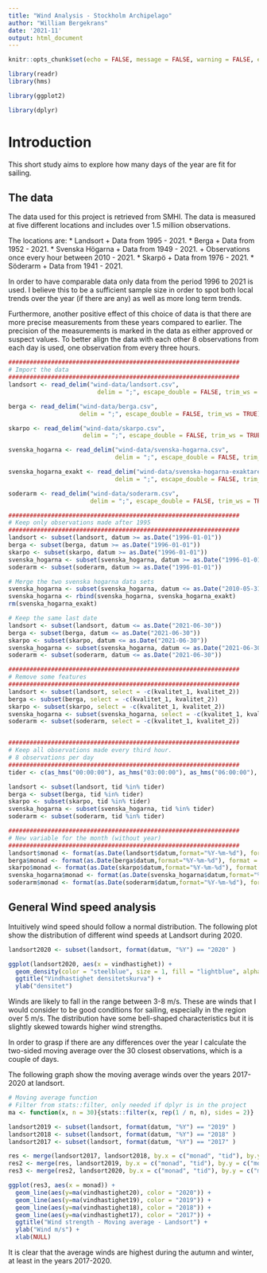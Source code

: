 ```yaml
---
title: "Wind Analysis - Stockholm Archipelago"
author: "William Bergekrans"
date: '2021-11'
output: html_document
---
```


```r
knitr::opts_chunk$set(echo = FALSE, message = FALSE, warning = FALSE, error = FALSE)

library(readr)
library(hms)

library(ggplot2)

library(dplyr)
```

# Introduction
This short study aims to explore how many days of the year are fit for sailing. 

## The data
The data used for this project is retrieved from SMHI. The data is measured at five different locations and includes over 1.5 million observations. 

The locations are:
* Landsort
  + Data from 1995 - 2021. 
* Berga 
  + Data from 1952 - 2021.
* Svenska Högarna 
  + Data from 1949 - 2021.
  + Observations once every hour between 2010 - 2021. 
* Skarpö
  + Data from 1976 - 2021.
* Söderarm
  + Data from 1941 - 2021. 
  
In order to have comparable data only data from the period 1996 to 2021 is used. I believe this to be a sufficient sample size in order to spot both local trends over the year (if there are any) as well as more long term trends. 

Furthermore, another positive effect of this choice of data is that there are more precise measurements from these years compared to earlier. The precision of the measurements is marked in the data as either approved or suspect values. To better align the data with each other 8 observations from each day is used, one observation from every three hours.


```r
#################################################################
# Import the data
#################################################################
landsort <- read_delim("wind-data/landsort.csv", 
                         delim = ";", escape_double = FALSE, trim_ws = TRUE)

berga <- read_delim("wind-data/berga.csv", 
                    delim = ";", escape_double = FALSE, trim_ws = TRUE)

skarpo <- read_delim("wind-data/skarpo.csv", 
                     delim = ";", escape_double = FALSE, trim_ws = TRUE)

svenska_hogarna <- read_delim("wind-data/svenska-hogarna.csv", 
                              delim = ";", escape_double = FALSE, trim_ws = TRUE)

svenska_hogarna_exakt <- read_delim("wind-data/svenska-hogarna-exaktare.csv", 
                              delim = ";", escape_double = FALSE, trim_ws = TRUE)

soderarm <- read_delim("wind-data/soderarm.csv", 
                       delim = ";", escape_double = FALSE, trim_ws = TRUE)

#################################################################
# Keep only observations made after 1995
#################################################################
landsort <- subset(landsort, datum >= as.Date("1996-01-01"))
berga <- subset(berga, datum >= as.Date("1996-01-01"))
skarpo <- subset(skarpo, datum >= as.Date("1996-01-01"))
svenska_hogarna <- subset(svenska_hogarna, datum >= as.Date("1996-01-01"))
soderarm <- subset(soderarm, datum >= as.Date("1996-01-01"))

# Merge the two svenska hogarna data sets
svenska_hogarna <- subset(svenska_hogarna, datum <= as.Date("2010-05-31"))
svenska_hogarna <- rbind(svenska_hogarna, svenska_hogarna_exakt)
rm(svenska_hogarna_exakt)

# Keep the same last date
landsort <- subset(landsort, datum <= as.Date("2021-06-30"))
berga <- subset(berga, datum <= as.Date("2021-06-30"))
skarpo <- subset(skarpo, datum <= as.Date("2021-06-30"))
svenska_hogarna <- subset(svenska_hogarna, datum <= as.Date("2021-06-30"))
soderarm <- subset(soderarm, datum <= as.Date("2021-06-30"))

#################################################################
# Remove some features
#################################################################
landsort <- subset(landsort, select = -c(kvalitet_1, kvalitet_2))
berga <- subset(berga, select = -c(kvalitet_1, kvalitet_2))
skarpo <- subset(skarpo, select = -c(kvalitet_1, kvalitet_2))
svenska_hogarna <- subset(svenska_hogarna, select = -c(kvalitet_1, kvalitet_2))
soderarm <- subset(soderarm, select = -c(kvalitet_1, kvalitet_2))


#################################################################
# Keep all observations made every third hour. 
# 8 observations per day
#################################################################
tider <- c(as_hms("00:00:00"), as_hms("03:00:00"), as_hms("06:00:00"), as_hms("09:00:00"), as_hms("12:00:00"), as_hms("15:00:00"), as_hms("18:00:00"), as_hms("21:00:00"))

landsort <- subset(landsort, tid %in% tider)
berga <- subset(berga, tid %in% tider)
skarpo <- subset(skarpo, tid %in% tider)
svenska_hogarna <- subset(svenska_hogarna, tid %in% tider)
soderarm <- subset(soderarm, tid %in% tider)

#################################################################
# New variable for the month (without year)
#################################################################
landsort$monad <- format(as.Date(landsort$datum,format="%Y-%m-%d"), format = "%m-%d")
berga$monad <- format(as.Date(berga$datum,format="%Y-%m-%d"), format = "%m-%d")
skarpo$monad <- format(as.Date(skarpo$datum,format="%Y-%m-%d"), format = "%m-%d")
svenska_hogarna$monad <- format(as.Date(svenska_hogarna$datum,format="%Y-%m-%d"), format = "%m-%d")
soderarm$monad <- format(as.Date(soderarm$datum,format="%Y-%m-%d"), format = "%m-%d")
```

## General Wind speed analysis
Intuitively wind speed should follow a normal distribution. The following plot show the distribution of different wind speeds at Landsort during 2020.

```r
landsort2020 <- subset(landsort, format(datum, "%Y") == "2020" )

ggplot(landsort2020, aes(x = vindhastighet)) + 
  geom_density(color = "steelblue", size = 1, fill = "lightblue", alpha = 0.5) + 
  ggtitle("Vindhastighet densitetskurva") + 
  ylab("densitet")
```
Winds are likely to fall in the range between 3-8 m/s. These are winds that I would consider to be good conditions for sailing, especially in the region over 5 m/s. The distribution have some bell-shaped characteristics but it is slightly skewed towards higher wind strengths. 

In order to grasp if there are any differences over the year I calculate the two-sided moving average over the 30 closest observations, which is a couple of days. 

The following graph show the moving average winds over the years 2017-2020 at landsort. 
```r
# Moving average function 
# Filter from stats::filter, only needed if dplyr is in the project
ma <- function(x, n = 30){stats::filter(x, rep(1 / n, n), sides = 2)}

landsort2019 <- subset(landsort, format(datum, "%Y") == "2019" )
landsort2018 <- subset(landsort, format(datum, "%Y") == "2018" )
landsort2017 <- subset(landsort, format(datum, "%Y") == "2017" )

res <- merge(landsort2017, landsort2018, by.x = c("monad", "tid"), by.y = c("monad", "tid"), suffixes = c("17", "18"))
res2 <- merge(res, landsort2019, by.x = c("monad", "tid"), by.y = c("monad", "tid"), suffixes = c("1718", "19"))
res3 <- merge(res2, landsort2020, by.x = c("monad", "tid"), by.y = c("monad", "tid"), suffixes = c("19", "20"))

ggplot(res3, aes(x = monad)) + 
  geom_line(aes(y=ma(vindhastighet20), color = "2020")) +
  geom_line(aes(y=ma(vindhastighet19), color = "2019")) +
  geom_line(aes(y=ma(vindhastighet18), color = "2018")) +
  geom_line(aes(y=ma(vindhastighet17), color = "2017")) +
  ggtitle("Wind strength - Moving average - Landsort") + 
  ylab("Wind m/s") + 
  xlab(NULL)
```
It is clear that the average winds are highest during the autumn and winter, at least in the years 2017-2020.  


```r

```

